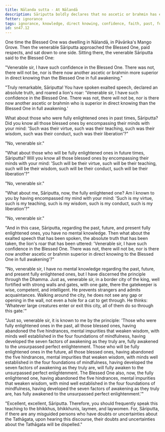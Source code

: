 ```yaml
---
title: Nālanda sutta - At Nālandā
description: Sāriputta boldly declares that no ascetic or brahmin has ever been, nor will ever be, more knowledgeable in direct knowing than the Blessed One in full awakening. He acknowledges that he cannot encompass the minds of all the Buddhas, past, future, or present. However, he understands a principle through the Dhamma - all those who become fully awakened do so by abandoning the five hindrances, establishing their minds in the four foundations of mindfulness, and developing the seven factors of awakening.
fetter: ignorance
tags: ignorance, knowledge, direct knowing, confidence, faith, past, future, present, fully enlightened ones, virtue, teaching, wisdom, conduct, liberation, sn, sn45-56, sn47
id: sn47.12
---
```


One time the Blessed One was dwelling in Nālandā, in Pāvārika's Mango Grove. Then the venerable Sāriputta approached the Blessed One, paid respects, and sat down to one side. Sitting there, the venerable Sāriputta said to the Blessed One:

"Venerable sir, I have such confidence in the Blessed One. There was not, there will not be, nor is there now another ascetic or brahmin more superior in direct knowing than the Blessed One in full awakening."

"Truly remarkable, Sāriputta! You have spoken exalted speech, declared an absolute truth, and roared a lion's roar: 'Venerable sir, I have such confidence in the Blessed One. There was not, there will not be, nor is there now another ascetic or brahmin who is superior in direct knowing than the Blessed One in full awakening.'

What about those who were fully enlightened ones in past times, Sāriputta? Did you know all those blessed ones by encompassing their minds with your mind: 'Such was their virtue, such was their teaching, such was their wisdom, such was their conduct, such was their liberation'?"

"No, venerable sir."

"What about those who will be fully enlightened ones in future times, Sāriputta? Will you know all those blessed ones by encompassing their minds with your mind: 'Such will be their virtue, such will be their teaching, such will be their wisdom, such will be their conduct, such will be their liberation'?"

"No, venerable sir."

"What about me, Sāriputta, now, the fully enlightened one? Am I known to you by having encompassed my mind with your mind: 'Such is my virtue, such is my teaching, such is my wisdom, such is my conduct, such is my liberation'?"

"No, venerable sir."

"And in this case, Sāriputta, regarding the past, future, and present fully enlightened ones, you have no mental knowledge. Then what about the exalted speech that has been spoken, the absolute truth that has been taken, the lion's roar that has been uttered: 'Venerable sir, I have such confidence in the Blessed One. There was not, there will not be, nor is there now another ascetic or brahmin superior in direct knowing to the Blessed One in full awakening'?"

"No, venerable sir, I have no mental knowledge regarding the past, future, and present fully enlightened ones, but I have discerned the principle through the Dhamma. Just as, venerable sir, in a border city of the king, well fortified with strong walls and gates, with one gate, there the gatekeeper is wise, competent, and intelligent. He prevents strangers and admits acquaintances. Walking around the city, he does not see any gap or opening in the wall, not even a hole for a cat to get through. He thinks: 'Whatever large creatures enter or exit this city, all of them do so through this gate.'"

"Just so, venerable sir, it is known to me by the principle: 'Those who were fully enlightened ones in the past, all those blessed ones, having abandoned the five hindrances, mental impurities that weaken wisdom, with minds well established in the four foundations of mindfulness, having developed the seven factors of awakening as they truly are, fully awakened to the unsurpassed perfect enlightenment. Those who will be fully enlightened ones in the future, all those blessed ones, having abandoned the five hindrances, mental impurities that weaken wisdom, with minds well established in the four foundations of mindfulness, having developed the seven factors of awakening as they truly are, will fully awaken to the unsurpassed perfect enlightenment. The Blessed One also, now, the fully enlightened one, having abandoned the five hindrances, mental impurities that weaken wisdom, with mind well established in the four foundations of mindfulness, having developed the seven factors of awakening as they truly are, has fully awakened to the unsurpassed perfect enlightenment.'"

"Excellent, excellent, Sāriputta. Therefore, you should frequently speak this teaching to the bhikkhus, bhikkhunis, laymen, and laywomen. For, Sāriputta, if there are any misguided persons who have doubts or uncertainties about the Tathāgata, upon hearing this discourse, their doubts and uncertainties about the Tathāgata will be dispelled."